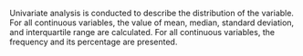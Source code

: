 Univariate analysis is conducted to describe the distribution of the variable. For all continuous variables, the value of mean, median, standard deviation, and interquartile range are calculated. For all continuous variables, the frequency and its percentage are presented.

